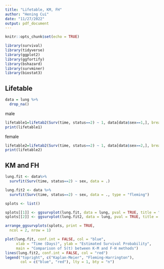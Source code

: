 ```yaml
---
title: "Lifetable, KM, FH"
author: "Hening Cui"
date: "11/27/2022"
output: pdf_document
---
```


```r
knitr::opts_chunk$set(echo = TRUE)
```

```r
library(survival)
library(tidyverse)
library(ggplot2)
library(ggfortify)
library(bshazard)
library(survminer)
library(biostat3)
```
## Lifetable

```r
data = lung %>% 
  drop_na()
```

male
```r
lifetable1=lifetab2(Surv(time, status==2) ~ 1, data[data$sex==1,], breaks = seq(0, 1200, by = 100))
print(lifetable1)
```
\newpage
female
```r
lifetable2=lifetab2(Surv(time, status==2) ~ 1, data[data$sex==2,], breaks = seq(0, 1200, by = 100))
print(lifetable2)
```


## KM and FH 
```r
lung.fit <- data%>%
  survfit(Surv(time, status==2) ~ sex, data = .)

lung.fit2 <- data %>%
  survfit(Surv(time, status==2) ~ sex, data = ., type = "fleming")

splots <- list()

splots[[1]] <- ggsurvplot(lung.fit, data = lung, pval = TRUE, title = "Kaplan-Meier")
splots[[2]] <- ggsurvplot(lung.fit2, data = lung, pval = TRUE, title = "Fleming-Harrington")

arrange_ggsurvplots(splots, print = TRUE,
  ncol = 2, nrow = 1)
```



```r
plot(lung.fit, conf.int = FALSE, col = "blue",
     xlab = "Time (Days)", ylab = "Estimated Survival Probability",
     main = "Comparison of S(t) between K-M and F-H methods")
lines(lung.fit2, conf.int = FALSE, col = "red")
legend("topright", c("Kaplan-Meier", "Fleming-Harrington"),
       col = c("blue", "red"), lty = 1, bty = "n")
```



